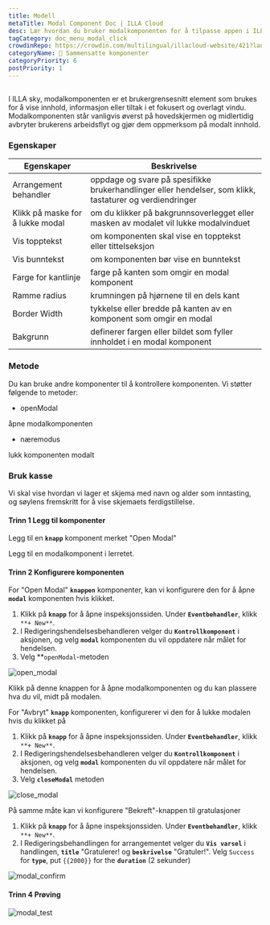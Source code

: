 ```yaml
---
title: Modell
metaTitle: Modal Component Doc | ILLA Cloud
desc: Lær hvordan du bruker modalkomponenten for å tilpasse appen i ILLA Cloud.
tagCategory: doc_menu_modal_click
crowdinRepo: https://crowdin.com/multilingual/illacloud-website/421?languages=no&filter=basic&value=0
categoryName: 🧬 Sammensatte komponenter
categoryPriority: 6
postPriority: 1
---
```


## <h2 hidden>Hva er model?</h2>

I ILLA sky, modalkomponenten er et brukergrensesnitt element som brukes for å vise innhold, informasjon eller tiltak i et fokusert og overlagt vindu. Modalkomponenten står vanligvis øverst på hovedskjermen og midlertidig avbryter brukerens arbeidsflyt og gjør dem oppmerksom på modalt innhold.

### Egenskaper

| Egenskaper                        | Beskrivelse                                                                                                |
| --------------------------------- | ---------------------------------------------------------------------------------------------------------- |
| Arrangement behandler             | oppdage og svare på spesifikke brukerhandlinger eller hendelser, som klikk, tastaturer og verdiendringer   |
| Klikk på maske for å lukke modal  | om du klikker på bakgrunnsoverlegget eller masken av modalet vil lukke modalvinduet                        |
| Vis topptekst                     | om komponenten skal vise en topptekst eller tittelseksjon                                                  |
| Vis bunntekst                     | om komponenten bør vise en bunntekst                                                                       |
| Farge for kantlinje               | farge på kanten som omgir en modal komponent                                                               |
| Ramme radius                      | krumningen på hjørnene til en dels kant                                                                    |
| Border Width                      | tykkelse eller bredde på kanten av en komponent som omgir en modal                                         |
| Bakgrunn                          | definerer fargen eller bildet som fyller innholdet i en modal komponent                                    |

### Metode

Du kan bruke andre komponenter til å kontrollere komponenten. Vi støtter følgende to metoder:

-   openModal

åpne modalkomponenten

-   næremodus

lukk komponenten modalt

### Bruk kasse

Vi skal vise hvordan vi lager et skjema med navn og alder som inntasting, og søylens fremskritt for å vise skjemaets ferdigstillelse.

#### Trinn 1 Legg til komponenter

Legg til en **`knapp`** komponent merket "Open Modal"

Legg til en modalkomponent i lerretet.

#### Trinn 2 Konfigurere komponenten

For "Open Modal" **`knappen`** komponenter, kan vi konfigurere den for å åpne **`modal`** komponenten hvis klikket.

1.  Klikk på **`knapp`** for å åpne inspeksjonssiden. Under **`Eventbehandler`**, klikk `**+ New**`.
2.  I Redigeringshendelsesbehandleren velger du **`Kontrollkomponent`** i aksjonen, og velg **`modal`** komponenten du vil oppdatere når målet for hendelsen.
3.  Velg \*\*`openModal`-metoden

![open_modal](https://cdn.illacloud.com/official-website/img/docs/open_modal.jpg)

Klikk på denne knappen for å åpne modalkomponenten og du kan plassere hva du vil, midt på modalen.

For "Avbryt" **`knapp`** komponenten, konfigurerer vi den for å lukke modalen hvis du klikket på

1.  Klikk på **`knapp`** for å åpne inspeksjonssiden. Under **`Eventbehandler`**, klikk `**+ New**`.
2.  I Redigeringshendelsesbehandleren velger du **`Kontrollkomponent`** i aksjonen, og velg **`modal`** komponenten du vil oppdatere når målet for hendelsen.
3.  Velg **`closeModal`** metoden

![close_modal](https://cdn.illacloud.com/official-website/img/docs/close_modal.jpg)

På samme måte kan vi konfigurere "Bekreft"-knappen til gratulasjoner

1.  Klikk på **`knapp`** for å åpne inspeksjonssiden. Under **`Eventbehandler`**, klikk `**+ New**`.
2.  I Redigeringsbehandlingen for arrangementet velger du **`Vis varsel`** i handlingen, **`title`** "Gratulerer! og **`beskrivelse`** "Gratuler!". Velg `Success` for **`type`**, put `{{2000}}` for the **`duration`** (2 sekunder)

![modal_confirm](https://cdn.illacloud.com/official-website/img/docs/modal_confirm.jpg)

#### Trinn 4 Prøving

![modal_test](https://cdn.illacloud.com/official-website/img/docs/modal_test.gif)
